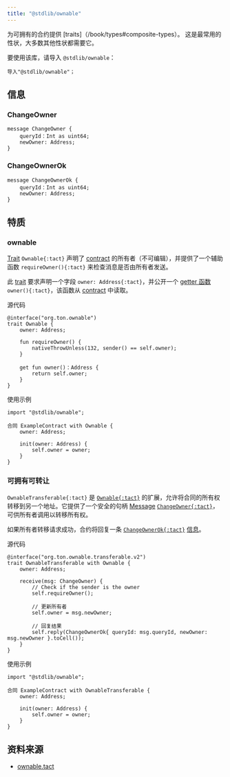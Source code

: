 ```yaml
---
title: "@stdlib/ownable"
---
```


为可拥有的合约提供 [traits]（/book/types#composite-types）。 这是最常用的性状，大多数其他性状都需要它。

要使用该库，请导入 `@stdlib/ownable`：

```tact
导入"@stdlib/ownable"；
```

## 信息

### ChangeOwner

```tact
message ChangeOwner {
    queryId：Int as uint64;
    newOwner: Address;
}
```

### ChangeOwnerOk

```tact
message ChangeOwnerOk {
    queryId：Int as uint64;
    newOwner: Address;
}
```

## 特质

### ownable

[Trait](/book/types#composite-types) `Ownable{:tact}` 声明了 [contract](/book/contracts) 的所有者（不可编辑），并提供了一个辅助函数 `requireOwner(){:tact}` 来检查消息是否由所有者发送。

此 [trait](/book/types#composite-types) 要求声明一个字段 `owner: Address{:tact}`，并公开一个 [getter 函数](/book/functions#getter-functions) `owner(){:tact}`，该函数从 [contract](/book/contracts) 中读取。

源代码

```tact
@interface("org.ton.ownable")
trait Ownable {
    owner: Address;

    fun requireOwner() {
        nativeThrowUnless(132, sender() == self.owner);
    }

    get fun owner()：Address {
        return self.owner;
    }
}
```

使用示例

```tact /Ownable/
import "@stdlib/ownable";

合同 ExampleContract with Ownable {
    owner: Address;

    init(owner: Address) {
        self.owner = owner;
    }
}
```

### 可拥有可转让

`OwnableTransferable{:tact}` 是 [`Ownable{:tact}`](#ownable) 的扩展，允许将合同的所有权转移到另一个地址。它提供了一个安全的句柄 [Message](/book/structs-and-messages#messages) [`ChangeOwner{:tact}`](#changeowner)，可供所有者调用以转移所有权。

如果所有者转移请求成功，合约将回复一条 [`ChangeOwnerOk{:tact}`](#changeownerok) [信息](/book/structs-and-messages#messages)。

源代码

```tact
@interface("org.ton.ownable.transferable.v2")
trait OwnableTransferable with Ownable {
    owner: Address;

    receive(msg: ChangeOwner) {
        // Check if the sender is the owner
        self.requireOwner();

        // 更新所有者
        self.owner = msg.newOwner;

        // 回复结果
        self.reply(ChangeOwnerOk{ queryId: msg.queryId, newOwner: msg.newOwner }.toCell());
    }
}
```

使用示例

```tact /OwnableTransferable/
import "@stdlib/ownable";

合同 ExampleContract with OwnableTransferable {
    owner: Address;

    init(owner: Address) {
        self.owner = owner;
    }
}
```

## 资料来源

- [ownable.tact](https://github.com/tact-lang/tact/blob/61541b7783098e1af669faccd7d2334c10981c72/stdlib/libs/ownable.tact)
